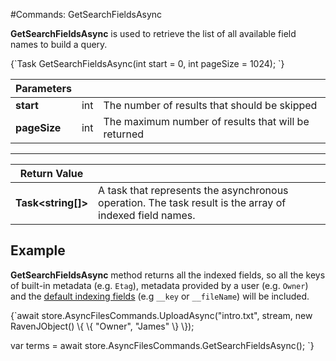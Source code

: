 
#Commands: GetSearchFieldsAsync

**GetSearchFieldsAsync** is used to retrieve the list of all available field names to build a query.



<TabItem value="get_search_fields_1" label="get_search_fields_1">
<CodeBlock language="csharp">
{`Task<string[]> GetSearchFieldsAsync(int start = 0, int pageSize = 1024);
`}
</CodeBlock>
</TabItem>

| Parameters | | |
| ------------- | ------------- | ----- |
| **start** | int | The number of results that should be skipped |
| **pageSize** | int | The maximum number of results that will be returned |

---

| Return Value | |
| ------------- | ------------- |
| **Task&lt;string[]&gt;** | A task that represents the asynchronous operation. The task result is the array of indexed field names. |

## Example

**GetSearchFieldsAsync** method returns all the indexed fields, so all the keys of built-in metadata (e.g. `Etag`), metadata provided by a user (e.g. `Owner`) and the [default indexing fields](../../../../indexing.mdx) (e.g `__key` or `__fileName`) will be included.

<TabItem value="get_search_fields_2" label="get_search_fields_2">
<CodeBlock language="csharp">
{`await store.AsyncFilesCommands.UploadAsync("intro.txt", stream, new RavenJObject() \{ \{ "Owner", "James" \} \});

var terms = await store.AsyncFilesCommands.GetSearchFieldsAsync();
`}
</CodeBlock>
</TabItem>


